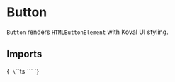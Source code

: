 
<Meta title="Inputs/Button" component={Button} of={ButtonStories} />

# Button

`Button` renders `HTMLButtonElement` with Koval UI styling.

## Imports

<Markdown>{`
\`\`\`ts
\`\`\`
`}</Markdown>

<Primary />

<ArgTypes of={Button}/>

